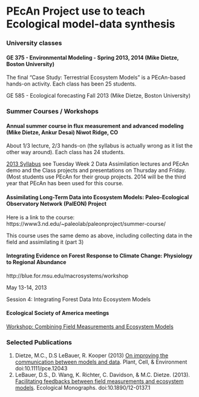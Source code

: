 # PEcAn Project use to teach Ecological model-data synthesis

### University classes

#### GE 375 - Environmental Modeling - Spring 2013, 2014 (Mike Dietze, Boston University)

The final "Case Study: Terrestrial Ecosystem Models" is a PEcAn-based hands-on activity. Each class has been 25 students.

GE 585 - Ecological forecasting Fall 2013 (Mike Dietze, Boston University)

### Summer Courses / Workshops
#### Annual summer course in flux measurement and advanced modeling (Mike Dietze, Ankur Desai) Niwot Ridge, CO 

About 1/3 lecture, 2/3 hands-on (the syllabus is actually wrong as it list the other way around). Each class has 24 students. 

[2013 Syllabus](http://www.fluxcourse.org/files/SyllabusFluxcourse_2013.pdf) see Tuesday Week 2 Data Assimilation lectures and PEcAn demo and the Class projects and presentations on Thursday and Friday. (Most students use PEcAn for their group projects. 2014 will be the third year that PEcAn has been used for this course.

#### Assimilating Long-Term Data into Ecosystem Models: Paleo-Ecological Observatory Network (PalEON)  Project

Here is a link to the course: https://www3.nd.edu/~paleolab/paleonproject/summer-course/

This course uses the same demo as above, including collecting data in the field and assimilating it (part 3)

#### Integrating Evidence on Forest Response to Climate Change: Physiology to Regional Abundance

http://blue.for.msu.edu/macrosystems/workshop

May 13-14, 2013

Session 4: Integrating Forest Data Into Ecosystem Models

#### Ecological Society of America meetings 

[Workshop: Combining Field Measurements and Ecosystem Models](http://eco.confex.com/eco/2013/webprogram/Session9007.html)


### Selected Publications

1. Dietze, M.C., D.S LeBauer, R. Kooper (2013) [On improving the communication between models and data](https://github.com/PecanProject/pecan/blob/master/documentation/dietze2013oic.pdf?raw=true). Plant, Cell, & Environment doi:10.1111/pce.12043
2. LeBauer, D.S., D. Wang, K. Richter, C. Davidson, & M.C. Dietze. (2013). [Facilitating feedbacks between field measurements and ecosystem models](https://github.com/PecanProject/pecan/blob/master/documentation/lebauer2013ffb.pdf?raw=true). Ecological Monographs. doi:10.1890/12-0137.1